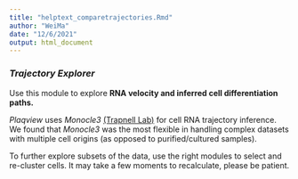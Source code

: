 ```yaml
---
title: "helptext_comparetrajectories.Rmd"
author: "WeiMa"
date: "12/6/2021"
output: html_document
---
```


### ***Trajectory Explorer***

Use this module to explore **RNA velocity and inferred cell differentiation paths.**

*Plaqview* uses *Monocle3* [(Trapnell Lab)](https://cole-trapnell-lab.github.io/monocle3/) for cell RNA trajectory inference. We found that *Monocle3* was the most flexible in handling complex datasets with multiple cell origins (as opposed to purified/cultured samples).

To further explore subsets of the data, use the right modules to select and re-cluster cells. It may take a few moments to recalculate, please be patient.
